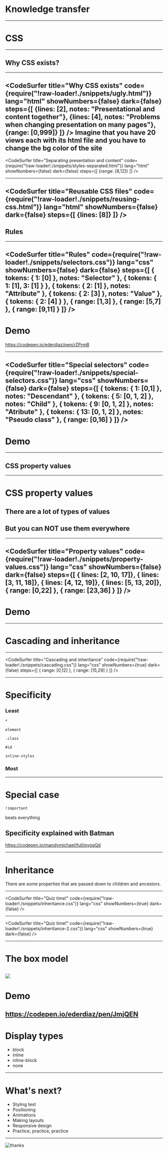 <!-- export { dark as theme } from 'mdx-deck/themes' -->

# Knowledge transfer
---
# CSS
---
## Why CSS exists?
---
<CodeSurfer
  title="Why CSS exists"
  code={require("!raw-loader!./snippets/ugly.html")}
  lang="html"
  showNumbers={false}
  dark={false}
  steps={[
    {lines: [2], notes: "Presentational and content together"},
    {lines: [4], notes: "Problems when changing presentation on many pages"},
    {range: [0,999]}
  ]}
/>
<Notes>
Imagine that you have 20 views each with its html file 
and you have to change the bg color of the site
</Notes>
---
<CodeSurfer
  title="Separating presentation and content"
  code={require("!raw-loader!./snippets/styles-separated.html")}
  lang="html"
  showNumbers={false}
  dark={false}
  steps={[
    {range: [8,12]}
  ]}
/>

---
<CodeSurfer
  title="Reusable CSS files"
  code={require("!raw-loader!./snippets/reusing-css.html")}
  lang="html"
  showNumbers={false}
  dark={false}
  steps={[
    {lines: [8]}
  ]}
/>
---
## Rules
---
<CodeSurfer
  title="Rules"
  code={require("!raw-loader!./snippets/selectors.css")}
  lang="css"
  showNumbers={false}
  dark={false}
  steps={[
    { tokens: { 1: [0] }, notes: "Selector" },
    { tokens: { 1: [1], 3: [1] } },
    { tokens: { 2: [1] }, notes: "Attribute" },
    { tokens: { 2: [3] }, notes: "Value" },
    { tokens: { 2: [4] } },
    { range: [1,3] },
    { range: [5,7] },
    { range: [9,11] }
  ]}
/>
---
# Demo
<a href="https://codepen.io/ederdiaz/pen/rZPrmB" target="_blank">https://codepen.io/ederdiaz/pen/rZPrmB</a>

---
<CodeSurfer
  title="Special selectors"
  code={require("!raw-loader!./snippets/special-selectors.css")}
  lang="css"
  showNumbers={false}
  dark={false}
  steps={[
    { tokens: { 1: [0,1] }, notes: "Descendant" },
    { tokens: { 5: [0, 1, 2] }, notes: "Child" },
    { tokens: { 9: [0, 1, 2] }, notes: "Atribute" },
    { tokens: { 13: [0, 1, 2] }, notes: "Pseudo class" },
    { range: [0,16] }
  ]}
/>
---
# Demo
---
## CSS property values
---
# CSS property values
## There are a lot of types of values
## But you can NOT use them everywhere
---
<CodeSurfer
  title="Property values"
  code={require("!raw-loader!./snippets/property-values.css")}
  lang="css"
  showNumbers={false}
  dark={false}
  steps={[
    { lines: [2, 10, 17]},
    { lines: [3, 11, 18]},
    { lines: [4, 12, 19]},
    { lines: [5, 13, 20]},
    { range: [0,22] },
    { range: [23,36] }
  ]}
/>
---
# Demo
---
# Cascading and inheritance
---

<CodeSurfer
  title="Cascading and inheritance"
  code={require("!raw-loader!./snippets/cascading.css")}
  lang="css"
  showNumbers={true}
  dark={false}
  steps={[
    { range: [0,12] },
    { range: [15,29] }
  ]}
/>

---

# Specificity

### Least
`*`

`element`

`.class`

`#id`

`inline-styles`
### Most

---

# Special case
`!important` 

beats everything 

## Specificity explained with Batman
https://codepen.io/mandymichael/full/pyggQd

---
# Inheritance
There are some properties that are passed down to children and ancestors.

---

<CodeSurfer
  title="Quiz time!"
  code={require("!raw-loader!./snippets/inheritance.css")}
  lang="css"
  showNumbers={true}
  dark={false}
/>

---

<CodeSurfer
  title="Quiz time!"
  code={require("!raw-loader!./snippets/inheritance-2.css")}
  lang="css"
  showNumbers={true}
  dark={false}
/>

---
# The box model
![](../assets/box-model.png)
---
# Demo
<a href="https://codepen.io/ederdiaz/pen/JmjQEN" target="_blank">https://codepen.io/ederdiaz/pen/JmjQEN</a>
---
# Display types
- block
- inline
- inline-block
- none
---

# What's next?
- Styling text
- Positioning
- Animations
- Making layouts
- Responsive design
- Practice, practice, practice

---

![thanks](../assets/t-hanks.gif)
